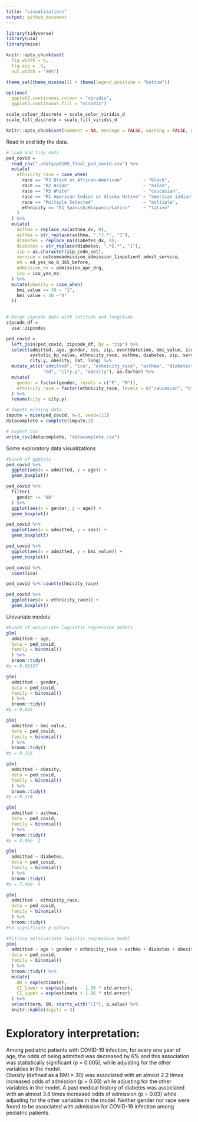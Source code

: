 ```yaml
---
title: "visualizations"
output: github_document
---
```


```r
library(tidyverse)
library(usa)
library(mice)

knitr::opts_chunk$set(
  fig.width = 6,
  fig.asp = .6,
  out.width = "90%")

theme_set(theme_minimal() + theme(legend.position = "bottom"))

options(
  ggplot2.continuous.colour = "viridis",
  ggplot2.continuous.fill = "viridis")

scale_colour_discrete = scale_color_viridis_d
scale_fill_discrete = scale_fill_viridis_d

knitr::opts_chunk$set(comment = NA, message = FALSE, warning = FALSE, echo = TRUE)
```

Read in and tidy the data. 
```r
# Load and tidy data
ped_covid =
  read_csv("./data/p8105_final_ped_covid.csv") %>%
  mutate(
    ethnicity_race = case_when(
      race == "R3 Black or African-American"        ~ "black",
      race == "R2 Asian"                            ~ "asian",
      race == "R5 White"                            ~ "caucasian",
      race == "R1 American Indian or Alaska Native" ~ "american indian",
      race == "Multiple Selected"                   ~ "multiple",
      ethnicity == "E1 Spanish/Hispanic/Latino"     ~ "latino"
    )
  ) %>%
  mutate(
    asthma = replace_na(asthma_dx, 0),
    asthma = str_replace(asthma, ".*J.*", "1"),
    diabetes = replace_na(diabetes_dx, 0),
    diabetes = str_replace(diabetes, ".*E.*", "1"),
    zip = as.character(zip_code_set),
    service = outcomeadmission_admission_1inpatient_admit_service, 
    ed = ed_yes_no_0_365_before,
    admission_dx = admission_apr_drg,
    icu = icu_yes_no
  ) %>%
  mutate(obesity = case_when(
    bmi_value >= 30 ~ "1",
    bmi_value < 30 ~"0"
  ))
  
```

```r
# Merge zipcode data with latitude and longitude.
zipcode_df = 
  usa::zipcodes

ped_covid = 
  left_join(ped_covid, zipcode_df, by = "zip") %>%
  select(admitted, age, gender, ses, zip, eventdatetime, bmi_value, icu, icu_date_time, 
         systolic_bp_value, ethnicity_race, asthma, diabetes, zip, service, ed, admission_dx,
         city.y, obesity, lat, long) %>%
  mutate_at(c("admitted", "icu", "ethnicity_race", "asthma", "diabetes",
              "ed", "city.y", "obesity"), as.factor) %>%
  mutate(
    gender = factor(gender, levels = c("F", "M")),
    ethnicity_race = factor(ethnicity_race, levels = c("caucasian", "black", "latino", "asian", "american indian", "multiple", "NA"))
  ) %>%
  rename(city = city.y) 
```


```r
# Impute missing data
impute = mice(ped_covid, m=3, seed=111)
datacomplete = complete(impute,2)
```

```r
# Export csv
write_csv(datacomplete, "datacomplete.csv")
```

Some exploratory data visualizations

```r
#bunch of ggplots
ped_covid %>% 
  ggplot(aes(x = admitted, y = age)) +
  geom_boxplot()

ped_covid %>% 
  filter(
    gender != "NA"
  ) %>% 
  ggplot(aes(x = gender, y = age)) +
  geom_boxplot()

ped_covid %>% 
  ggplot(aes(x = admitted, y = ses)) +
  geom_boxplot()

ped_covid %>% 
  ggplot(aes(x = admitted, y = bmi_value)) +
  geom_boxplot()

ped_covid %>% 
  count(icu)

ped_covid %>% count(ethnicity_race)

ped_covid %>% 
  ggplot(aes(x = ethnicity_race)) + 
  geom_boxplot()
```

Univariate models

```r
#bunch of univariate logisitic regression models
glm(
  admitted ~ age,
  data = ped_covid,
  family = binomial()
  ) %>% 
  broom::tidy()
#p = 0.00337

glm(
  admitted ~ gender,
  data = ped_covid,
  family = binomial()
  ) %>% 
  broom::tidy()
#p = 0.855

glm(
  admitted ~ bmi_value,
  data = ped_covid,
  family = binomial()
  ) %>% 
  broom::tidy()
#p = 0.263

glm(
  admitted ~ obesity,
  data = ped_covid,
  family = binomial()
  ) %>% 
  broom::tidy()
#p = 0.374

glm(
  admitted ~ asthma,
  data = ped_covid,
  family = binomial()
  ) %>% 
  broom::tidy()
#p = 4.96e- 2

glm(
  admitted ~ diabetes,
  data = ped_covid,
  family = binomial()
  ) %>% 
  broom::tidy()
#p = 7.48e- 4

glm(
  admitted ~ ethnicity_race,
  data = ped_covid,
  family = binomial()
  ) %>% 
  broom::tidy()
#no significant p values
```

```r
#fitting multivariate logistic regression model
glm(
  admitted ~ age + gender + ethnicity_race + asthma + diabetes + obesity,
  data = ped_covid,
  family = binomial()
  ) %>% 
  broom::tidy() %>% 
  mutate(
    OR = exp(estimate),
    CI_lower = exp(estimate - 1.96 * std.error),
    CI_upper = exp(estimate + 1.96 * std.error)
  ) %>% 
  select(term, OR, starts_with("CI"), p.value) %>% 
  knitr::kable(digits = 3)
```

# Exploratory interpretation:
Among pediatric patients with COVID-19 infection, for every one year of age, the odds of being admitted was decreased by 6% and this association was statistically significant (p = 0.005), while adjusting for the other variables in the model.  
Obesity (defined as a BMI > 30) was associated with an almost 2.2 times increased odds of admission (p = 0.03) while adjusting for the other variables in the model.
A past medical history of diabetes was associated with an almost 3.8 times increased odds of admission (p = 0.03) while adjusting for the other variables in the model.
Neither gender nor race were found to be associated with admission for COVID-19 infection among pediatric patients.